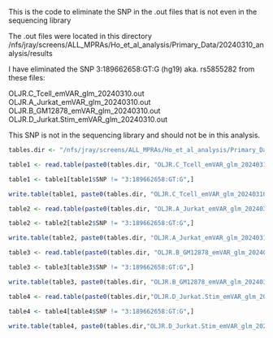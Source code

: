 

This is the code to eliminate the SNP in the .out files that is not even in the sequencing library

The .out files were located in this directory /nfs/jray/screens/ALL_MPRAs/Ho_et_al_analysis/Primary_Data/20240310_analysis/results

I have eliminated the SNP 3:189662658:GT:G (hg19) aka. rs5855282 from these files: 

OLJR.C_Tcell_emVAR_glm_20240310.out
OLJR.A_Jurkat_emVAR_glm_20240310.out
OLJR.B_GM12878_emVAR_glm_20240310.out
OLJR.D_Jurkat.Stim_emVAR_glm_20240310.out

This SNP is not in the sequencing library and should not be in this analysis. 

```r
tables.dir <- "/nfs/jray/screens/ALL_MPRAs/Ho_et_al_analysis/Primary_Data/20240310_analysis/results/"
```


```r
table1 <- read.table(paste0(tables.dir, "OLJR.C_Tcell_emVAR_glm_20240310.out"), sep="\t", header=T)

table1 <- table1[table1$SNP != "3:189662658:GT:G",]

write.table(table1, paste0(tables.dir, "OLJR.C_Tcell_emVAR_glm_20240310.out"), row.names=F, col.names=T, sep="\t", quote=F)
```

```r
table2 <- read.table(paste0(tables.dir, "OLJR.A_Jurkat_emVAR_glm_20240310.out"), sep="\t", header=T)

table2 <- table2[table2$SNP != "3:189662658:GT:G",]

write.table(table2, paste0(tables.dir, "OLJR.A_Jurkat_emVAR_glm_20240310.out"), row.names=F, col.names=T, sep="\t", quote=F)
```

```r
table3 <- read.table(paste0(tables.dir, "OLJR.B_GM12878_emVAR_glm_20240310.out"), sep="\t", header=T)

table3 <- table3[table3$SNP != "3:189662658:GT:G",]

write.table(table3, paste0(tables.dir, "OLJR.B_GM12878_emVAR_glm_20240310.out"), row.names=F, col.names=T, sep="\t", quote=F)
```

```r
table4 <- read.table(paste0(tables.dir,"OLJR.D_Jurkat.Stim_emVAR_glm_20240310.out"), sep="\t", header=T)

table4 <- table4[table4$SNP != "3:189662658:GT:G",]

write.table(table4, paste0(tables.dir,"OLJR.D_Jurkat.Stim_emVAR_glm_20240310.out"), row.names=F, col.names=T, sep="\t", quote=F)
```

